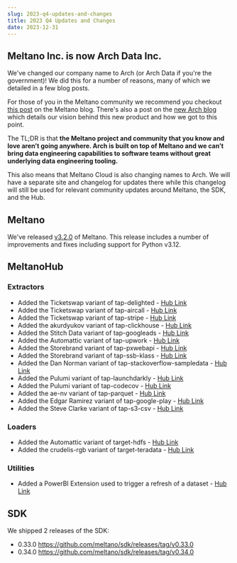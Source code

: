 ```yaml
---
slug: 2023-q4-updates-and-changes
title: 2023 Q4 Updates and Changes
date: 2023-12-31
---
```


## Meltano Inc. is now Arch Data Inc.

We've changed our company name to Arch (or Arch Data if you're the government)!
We did this for a number of reasons, many of which we detailed in a few blog posts.

For those of you in the Meltano community we recommend you checkout [this post](https://meltano.com/blog/were-bringing-powerful-data-engineering-capabilities-to-software-teams-with-arch/) on the Meltano blog.
There's also a post on the [new Arch blog](https://www.arch.dev/blog/ai-product-development-is-being-held-back-by-data-engineering/) which details our vision behind this new product and how we got to this point.

The TL;DR is that **the Meltano project and community that you know and love aren’t going anywhere. Arch is built on top of Meltano and we can’t bring data engineering capabilities to software teams without great underlying data engineering tooling.**

This also means that Meltano Cloud is also changing names to Arch. We will have a separate site and changelog for updates there while this changelog will still be used for relevant community updates around Meltano, the SDK, and the Hub.

## Meltano

We've released [v3.2.0](https://github.com/meltano/meltano/releases/tag/v3.2.0) of Meltano.
This release includes a number of improvements and fixes including support for Python v3.12.

## MeltanoHub

### Extractors

* Added the Ticketswap variant of tap-delighted - [Hub Link](https://hub.meltano.com/extractors/tap-delighted--ticketswap/)
* Added the Ticketswap variant of tap-aircall - [Hub Link](https://hub.meltano.com/extractors/tap-aircall/)
* Added the Ticketswap variant of tap-stripe - [Hub Link](https://hub.meltano.com/extractors/tap-stripe--ticketswap/)
* Added the akurdyukov variant of tap-clickhouse - [Hub Link](https://hub.meltano.com/extractors/tap-clickhouse)
* Added the Stitch Data variant of tap-googleads - [Hub Link](https://hub.meltano.com/extractors/tap-googleads--singer-io/)
* Added the Automattic variant of tap-upwork - [Hub Link](https://hub.meltano.com/extractors/tap-upwork)
* Added the Storebrand variant of tap-pxwebapi - [Hub Link](https://hub.meltano.com/extractors/tap-pxwebapi)
* Added the Storebrand variant of tap-ssb-klass - [Hub Link](https://hub.meltano.com/extractors/tap-ssb-klass)
* Added the Dan Norman variant of tap-stackoverflow-sampledata - [Hub Link](https://hub.meltano.com/extractors/tap-stackoverflow-sampledata)
* Added the Pulumi variant of tap-launchdarkly - [Hub Link](https://hub.meltano.com/extractors/tap-launchdarkly)
* Added the Pulumi variant of tap-codecov - [Hub Link](https://hub.meltano.com/extractors/tap-codecov)
* Added the ae-nv variant of tap-parquet - [Hub Link](https://hub.meltano.com/extractors/tap-parquet)
* Added the Edgar Ramirez variant of tap-google-play - [Hub Link](https://hub.meltano.com/extractors/tap-google-play)
* Added the Steve Clarke variant of tap-s3-csv - [Hub Link](https://hub.meltano.com/extractors/tap-s3-csv--s7clarke10/)

### Loaders

* Added the Automattic variant of target-hdfs - [Hub Link](https://hub.meltano.com/loaders/target-hdfs)
* Added the crudelis-rgb variant of target-teradata - [Hub Link](https://hub.meltano.com/loaders/target-teradata)

### Utilities

* Added a PowerBI Extension used to trigger a refresh of a dataset - [Hub Link](https://hub.meltano.com/utilities/powerbi)

## SDK

We shipped 2 releases of the SDK:

- 0.33.0 https://github.com/meltano/sdk/releases/tag/v0.33.0
- 0.34.0 https://github.com/meltano/sdk/releases/tag/v0.34.0
